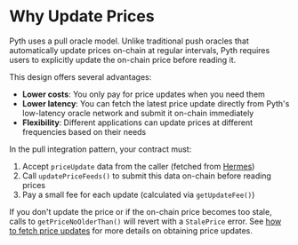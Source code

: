 # Why Update Prices

Pyth uses a pull oracle model. Unlike traditional push oracles that automatically update prices on-chain at regular intervals, Pyth requires users to explicitly update the on-chain price before reading it.

This design offers several advantages:

- **Lower costs**: You only pay for price updates when you need them
- **Lower latency**: You can fetch the latest price update directly from Pyth's low-latency oracle network and submit it on-chain immediately
- **Flexibility**: Different applications can update prices at different frequencies based on their needs

In the pull integration pattern, your contract must:

1. Accept `priceUpdate` data from the caller (fetched from [Hermes](./how-pyth-works/hermes))
2. Call `updatePriceFeeds()` to submit this data on-chain before reading prices
3. Pay a small fee for each update (calculated via `getUpdateFee()`)

If you don't update the price or if the on-chain price becomes too stale, calls to `getPriceNoOlderThan()` will revert with a `StalePrice` error. See [how to fetch price updates](./fetch-price-updates) for more details on obtaining price updates.
